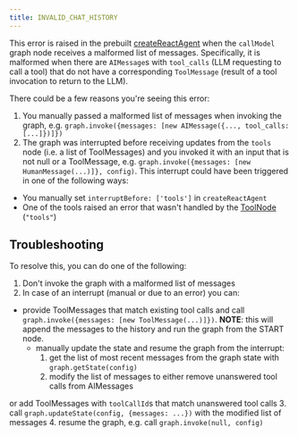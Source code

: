 ```yaml
---
title: INVALID_CHAT_HISTORY
---
```



<V1Alpha />



This error is raised in the prebuilt [createReactAgent](https://langchain-ai.github.io/langgraphjs/reference/functions/langgraph_prebuilt.createReactAgent.html) when the `callModel` graph node receives a malformed list of messages. Specifically, it is malformed when there are `AIMessage`s with `tool_calls` (LLM requesting to call a tool) that do not have a corresponding `ToolMessage` (result of a tool invocation to return to the LLM).


There could be a few reasons you're seeing this error:



1. You manually passed a malformed list of messages when invoking the graph, e.g. `graph.invoke({messages: [new AIMessage({..., tool_calls: [...]})]})`
2. The graph was interrupted before receiving updates from the `tools` node (i.e. a list of ToolMessages)
  and you invoked it with an input that is not null or a ToolMessage,
  e.g. `graph.invoke({messages: [new HumanMessage(...)]}, config)`.
  This interrupt could have been triggered in one of the following ways:
  * You manually set `interruptBefore: ['tools']` in `createReactAgent`
  * One of the tools raised an error that wasn't handled by the [ToolNode](https://langchain-ai.github.io/langgraphjs/reference/classes/langgraph_prebuilt.ToolNode.html) (`"tools"`)


## Troubleshooting

To resolve this, you can do one of the following:

1. Don't invoke the graph with a malformed list of messages
2. In case of an interrupt (manual or due to an error) you can:



* provide ToolMessages that match existing tool calls and call `graph.invoke({messages: [new ToolMessage(...)]})`.
  **NOTE**: this will append the messages to the history and run the graph from the START node.
  * manually update the state and resume the graph from the interrupt:
    1. get the list of most recent messages from the graph state with `graph.getState(config)`
    2. modify the list of messages to either remove unanswered tool calls from AIMessages

or add ToolMessages with `toolCallId`s that match unanswered tool calls 3. call `graph.updateState(config, {messages: ...})` with the modified list of messages 4. resume the graph, e.g. call `graph.invoke(null, config)`


